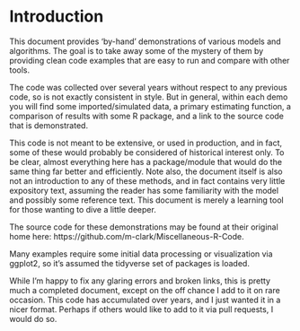 # Introduction

This document provides 'by-hand' demonstrations of various models and
algorithms. The goal is to take away some of the mystery of them by providing
clean code examples that are easy to run and compare with other tools.

The code was collected over several years without respect to any previous code,
so is not exactly consistent in style.  But in general, within each demo you
will find some imported/simulated data, a primary estimating function, a
comparison of results with some R package, and a link to the source code that is
demonstrated.

This code is not meant to be extensive, or used in production, and in fact, some
of these would probably be considered of historical interest only.  To be clear,
almost everything here has a package/module that would do the same thing far
better and efficiently.  Note also, the document itself is also not an
introduction to any of these methods, and in fact contains very little
expository text, assuming the reader has some familiarity with the model and
possibly some reference text. This document is merely a learning tool for those
wanting to dive a little deeper.



The source code for these demonstrations may be found at their original home here: https://github.com/m-clark/Miscellaneous-R-Code.


Many examples require some initial data processing or visualization via <span class="pack" style = "">ggplot2</span>, so it's assumed the <span class="pack" style = "">tidyverse</span> set of packages is loaded.



While I'm happy to fix any glaring errors and broken links, this is pretty much a completed document, except on the off chance I add to it on rare occasion. This code has accumulated over years, and I just wanted it in a nicer format.  Perhaps if others would like to add to it via pull requests, I would do so.


